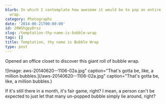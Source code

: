 ```yaml
---
blurb: In which I contemplate how awesome it would be to pop an entire roll of bubble
  wrap.
category: Photographs
date: '2014-06-21T00:00:00'
id: 20WShgpyDrsz
slug: /temptation-thy-name-is-bubble-wrap
tags: []
title: Temptation, thy name is Bubble Wrap
type: post
---
```


Opened an office closet to discover this giant roll of bubble wrap.

![Image: aws-20140620--1106-02a.jpg" caption="That's gotta be, like, a million bubbles.](/aws-20140620--1106-02a.jpg" caption="That's gotta be, like, a million bubbles.) 

If it's still there in a month, it's fair game, right? I mean, a person can't be expected to just let that many un-popped bubble simply lie around, right?